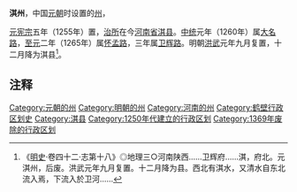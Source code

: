 '''淇州'''，中国[[元朝|元朝]]时设置的[[州|州]]，

[[元宪宗|元宪宗]]五年（1255年）置，[[治所|治所]]在今[[河南省|河南省]][[淇县|淇县]]。[[中統_(年號)|中统]]元年（1260年）属[[大名路|大名路]]，[[至元_(忽必烈)|至元]]二年（1265年）属[[怀孟路|怀孟路]]，三年属[[卫辉路|卫辉路]]。明朝[[洪武|洪武]]元年九月复置，十二月降为淇县<ref>《[[明史|明史]]·卷四十二·志第十八》◎地理三○河南陕西......卫辉府......淇，府北。元淇州，后废。洪武元年九月复置。十二月降为县。西北有淇水，又清水自东北流入焉，下流入於卫河......</ref>。

== 注释 ==
{{Reflist|2}}
{{河南行政区划小作品}}
[[Category:元朝的州|Category:元朝的州]]
[[Category:明朝的州|Category:明朝的州]]
[[Category:河南的州|Category:河南的州]]
[[Category:鹤壁行政区划史|Category:鹤壁行政区划史]]
[[Category:淇县|Category:淇县]]
[[Category:1250年代建立的行政区划|Category:1250年代建立的行政区划]]
[[Category:1369年废除的行政区划|Category:1369年废除的行政区划]]